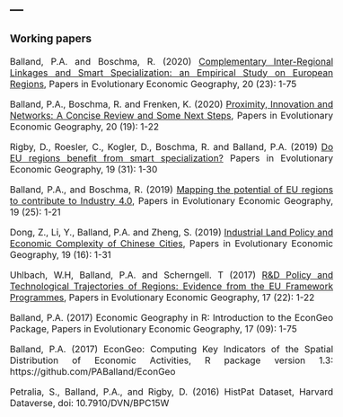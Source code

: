 ---
---  

<link rel="stylesheet" href="styles.css" type="text/css">

<style>
body {
text-align: justify; font-size:12pt}
</style>

### Working papers    

Balland, P.A. and Boschma, R. (2020) [Complementary Inter-Regional Linkages and Smart Specialization: an Empirical Study on European Regions](http://econ.geo.uu.nl/peeg/peeg1931.pdf), Papers in Evolutionary Economic Geography, 20 (23): 1-75  

Balland, P.A., Boschma, R. and Frenken, K. (2020) [Proximity, Innovation and Networks: A Concise Review and Some Next Steps](http://econ.geo.uu.nl/peeg/peeg2019.pdf), Papers in Evolutionary Economic Geography, 20 (19): 1-22   

Rigby, D., Roesler, C., Kogler, D., Boschma, R. and Balland, P.A. (2019) [Do EU regions benefit from smart specialization?](http://econ.geo.uu.nl/peeg/peeg1931.pdf) Papers in Evolutionary Economic Geography, 19 (31): 1-30      

Balland, P.A., and Boschma, R. (2019) [Mapping the potential of EU regions to contribute to Industry 4.0](http://econ.geo.uu.nl/peeg/peeg1925.pdf), Papers in Evolutionary Economic Geography, 19 (25): 1-21   

Dong, Z., Li, Y., Balland, P.A. and Zheng, S. (2019) [Industrial Land Policy and Economic Complexity of Chinese Cities](http://econ.geo.uu.nl/peeg/peeg1916.pdf), Papers in Evolutionary Economic Geography, 19 (16): 1-31   

Uhlbach, W.H, Balland, P.A. and Scherngell. T (2017) [R&D Policy and Technological Trajectories of Regions: Evidence from the EU Framework Programmes](http://econ.geo.uu.nl/peeg/peeg1722.pdf), Papers in Evolutionary Economic Geography, 17 (22): 1-22      

Balland, P.A. (2017) Economic Geography in R: Introduction to the EconGeo Package, Papers in Evolutionary Economic Geography, 17 (09): 1-75   

Balland, P.A. (2017) EconGeo: Computing Key Indicators of the Spatial Distribution of Economic Activities, R package version 1.3: https://github.com/PABalland/EconGeo    

Petralia, S., Balland, P.A., and Rigby, D. (2016) HistPat Dataset, Harvard Dataverse, doi: 10.7910/DVN/BPC15W   